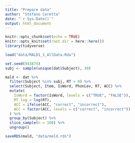 ```yaml
---
title: "Prepare data"
author: "Stefano Coretta"
date: "`r Sys.Date()`"
output: html_document
---
```


```r
knitr::opts_chunk$set(echo = TRUE)
knitr::opts_knit$set(root.dir = here::here())
library(tidyverse)
```

```r
load("data/MALD1_1_AllData.Rda")
```

```r
set.seed(943874)
subj <- sample(unique(dat$Subject), 30)

mald <- dat %>%
  filter(Subject %in% subj, RT > 0) %>%
  select(Subject, Item, IsWord, PhonLev, RT, ACC) %>%
  mutate(
    IsWord = factor(IsWord, levels = c("TRUE", "FALSE")),
    RT_log = log(RT),
    ACC = ifelse(ACC, "correct", "incorrect"),
    ACC = factor(ACC, levels = c("correct", "incorrect"))
  ) %>%
  group_by(Subject) %>%
  slice_sample(n = 100) %>%
  ungroup()

saveRDS(mald, "data/mald.rds")
```

